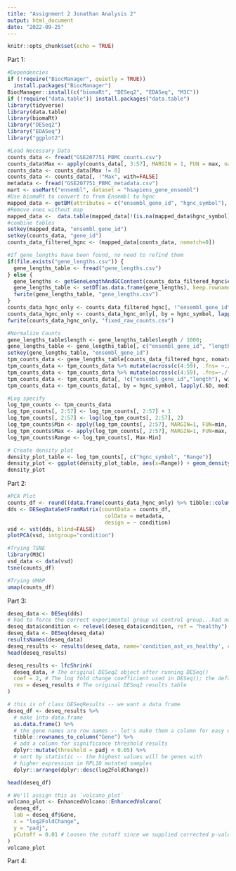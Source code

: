 ```yaml
---
title: "Assignment 2 Jonathan Analysis 2"
output: html_document
date: "2022-09-25"
---
```


```r
knitr::opts_chunk$set(echo = TRUE)
```
Part 1:
```r
#Dependencies
if (!require("BiocManager", quietly = TRUE))
  install.packages("BiocManager")
BiocManager::install(c("biomaRt", "DESeq2", "EDASeq", "M3C"))
if (!require("data.table")) install.packages("data.table")
library(tidyverse)
library(data.table)
library(biomaRt)
library("DESeq2")
library("EDASeq")
library("ggplot2")

#Load Necessary Data
counts_data <- fread("GSE207751_PBMC_counts.csv")
counts_data$Max <- apply(counts_data[, 3:57], MARGIN = 1, FUN = max, na.rm = TRUE)
counts_data <- counts_data[Max != 0]
counts_data <- counts_data[, !"Max", with=FALSE]
metadata <- fread("GSE207751_PBMC_metadata.csv")
mart <- useMart("ensembl", dataset = "hsapiens_gene_ensembl")
#Use biomaRt to convert to from Ensembl to hgnc
mapped_data <- getBM(attributes = c("ensembl_gene_id", "hgnc_symbol"), filters = "ensembl_gene_id", values = counts_data$gene_id, mart=mart)
#Remove ones without map
mapped_data <-  data.table(mapped_data[!(is.na(mapped_data$hgnc_symbol) | mapped_data$hgnc_symbol==""), ])
#combine tables
setkey(mapped_data, "ensembl_gene_id")
setkey(counts_data, "gene_id")
counts_data_filtered_hgnc <- (mapped_data[counts_data, nomatch=0])

```
```r
#If gene_lengths have been found, no need to refind them
if(file.exists("gene_lengths.csv")) {
  gene_lengths_table <- fread("gene_lengths.csv")
} else {
  gene_lengths <- getGeneLengthAndGCContent(counts_data_filtered_hgnc$ensembl_gene_id, org="hsa")
  gene_lengths_table <- setDT(as.data.frame(gene_lengths), keep.rownames = "ensembl_gene_id")
  fwrite(gene_lengths_table, "gene_lengths.csv")
}
counts_data_hgnc_only <- counts_data_filtered_hgnc[, !"ensembl_gene_id", with=FALSE]
counts_data_hgnc_only <- counts_data_hgnc_only[, by = hgnc_symbol, lapply(.SD, median), .SDcols = c(2:57)]
fwrite(counts_data_hgnc_only, "fixed_raw_counts.csv")
```

```r
#Normalize Counts
gene_lengths_table$length <- gene_lengths_table$length / 1000;
gene_lengths_table <- gene_lengths_table[, c("ensembl_gene_id", "length")]
setkey(gene_lengths_table, "ensembl_gene_id")
tpm_counts_data <- gene_lengths_table[counts_data_filtered_hgnc, nomatch=0]
tpm_counts_data <- tpm_counts_data %>% mutate(across(c(4:59), .fns= ~./length))
tpm_counts_data <- tpm_counts_data %>% mutate(across(c(4:59), .fns=~./(sum(.)/1000000)))
tpm_counts_data <- tpm_counts_data[, !c("ensembl_gene_id","length"), with=FALSE]
tpm_counts_data <- tpm_counts_data[, by = hgnc_symbol, lapply(.SD, median), .SDcols = c(2:57)]
```


```r
#Log specify
log_tpm_counts <- tpm_counts_data
log_tpm_counts[, 2:57] <- log_tpm_counts[, 2:57] + 1
log_tpm_counts[, 2:57] <- log(log_tpm_counts[, 2:57], 2)
log_tpm_counts$Min <- apply(log_tpm_counts[, 2:57], MARGIN=1, FUN=min, na.rm=TRUE)
log_tpm_counts$Max <- apply(log_tpm_counts[, 2:57], MARGIN=1, FUN=max, na.rm=TRUE)
log_tpm_counts$Range <- log_tpm_counts[, Max-Min]
```

```r
# Create density plot
density_plot_table <- log_tpm_counts[, c("hgnc_symbol", "Range")]
density_plot <- ggplot(density_plot_table, aes(x=Range)) + geom_density()
density_plot
```
Part 2:
```r
#PCA Plot
counts_df <- round((data.frame(counts_data_hgnc_only) %>% tibble::column_to_rownames("hgnc_symbol")), 0)
dds <- DESeqDataSetFromMatrix(countData = counts_df,
                               colData = metadata,
                               design = ~ condition)
vsd <- vst(dds, blind=FALSE)
plotPCA(vsd, intgroup="condition")
```

```r
#Trying TSNE
library(M3C)
vsd_data <- data(vsd)
tsne(counts_df)
```
```r
#Trying UMAP
umap(counts_df)
```
Part 3: 
```r
deseq_data <- DESeq(dds)
# had to force the correct experimental group vs control group...had no effect on our p-value but changes LFC.
deseq_data$condition <- relevel(deseq_data$condition, ref = "healthy")
deseq_data <- DESeq(deseq_data)
resultsNames(deseq_data)
deseq_results <- results(deseq_data, name='condition_ast_vs_healthy', contrast=c('condition','ast','healthy'))
head(deseq_results)
```


```r
deseq_results <- lfcShrink(
  deseq_data, # The original DESeq2 object after running DESeq()
  coef = 2, # The log fold change coefficient used in DESeq(); the default is 2.
  res = deseq_results # The original DESeq2 results table
)
```

```r
# this is of class DESeqResults -- we want a data frame
deseq_df <- deseq_results %>%
  # make into data.frame
  as.data.frame() %>%
  # the gene names are row names -- let's make them a column for easy display
  tibble::rownames_to_column("Gene") %>%
  # add a column for significance threshold results
  dplyr::mutate(threshold = padj < 0.05) %>%
  # sort by statistic -- the highest values will be genes with
  # higher expression in RPL10 mutated samples
  dplyr::arrange(dplyr::desc(log2FoldChange))
```


```r
head(deseq_df)
```

```r
# We'll assign this as `volcano_plot`
volcano_plot <- EnhancedVolcano::EnhancedVolcano(
  deseq_df,
  lab = deseq_df$Gene,
  x = "log2FoldChange",
  y = "padj",
  pCutoff = 0.01 # Loosen the cutoff since we supplied corrected p-values
)
volcano_plot

```
Part 4:
```r

```

